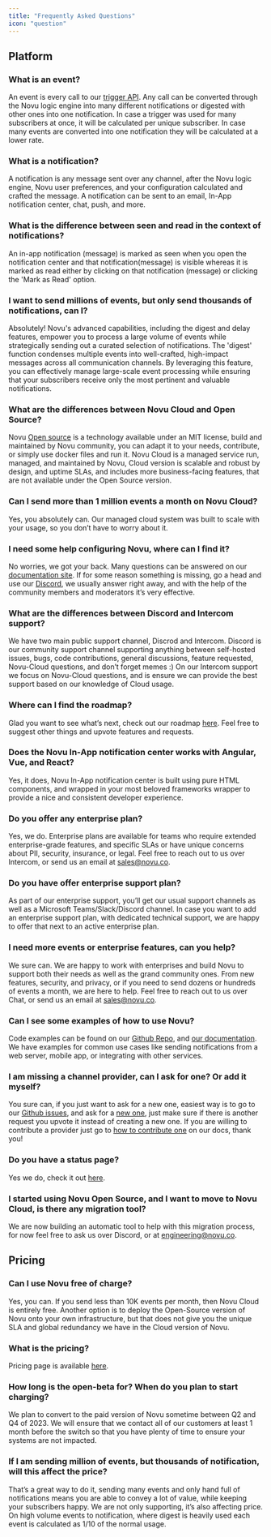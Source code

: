 ```yaml
---
title: "Frequently Asked Questions"
icon: "question"
---
```


## Platform

### What is an event?

An event is every call to our [trigger API](https://docs.novu.co/api/trigger-event/). Any call can be converted through the Novu logic engine into many different notifications or digested with other ones into one notification. In case a trigger was used for many subscribers at once, it will be calculated per unique subscriber. In case many events are converted into one notification they will be calculated at a lower rate.

### What is a notification?

A notification is any message sent over any channel, after the Novu logic engine, Novu user preferences, and your configuration calculated and crafted the message. A notification can be sent to an email, In-App notification center, chat, push, and more.

### What is the difference between seen and read in the context of notifications?

An in-app notification (message) is marked as seen when you open the notification center and that notification(message) is visible
whereas it is marked as read either by clicking on that notification (message) or clicking the 'Mark as Read' option.

### I want to send millions of events, but only send thousands of notifications, can I?

Absolutely! Novu's advanced capabilities, including the digest and delay features, empower you to process a large volume of events while strategically sending out a curated selection of notifications. The 'digest' function condenses multiple events into well-crafted, high-impact messages across all communication channels. By leveraging this feature, you can effectively manage large-scale event processing while ensuring that your subscribers receive only the most pertinent and valuable notifications.

### What are the differences between Novu Cloud and Open Source?

Novu [Open source](https://github.com/novuhq/novu) is a technology available under an MIT license, build and maintained by Novu community, you can adapt it to your needs, contribute, or simply use docker files and run it. Novu Cloud is a managed service run, managed, and maintained by Novu, Cloud version is scalable and robust by design, and uptime SLAs, and includes more business-facing features, that are not available under the Open Source version.

### Can I send more than 1 million events a month on Novu Cloud?

Yes, you absolutely can. Our managed cloud system was built to scale with your usage, so you don’t have to worry about it.

### I need some help configuring Novu, where can I find it?

No worries, we got your back. Many questions can be answered on our [documentation site](https://docs.novu.co/). If for some reason something is missing, go a head and use our [Discord](https://discord.gg/novu), we usually answer right away, and with the help of the community members and moderators it’s very effective.

### What are the differences between Discord and Intercom support?

We have two main public support channel, Discrod and Intercom. Discord is our community support channel supporting anything between self-hosted issues, bugs, code contributions, general discussions, feature requested, Novu-Cloud questions, and don’t forget memes :) On our Intercom support we focus on Novu-Cloud questions, and is ensure we can provide the best support based on our knowledge of Cloud usage.

### Where can I find the roadmap?

Glad you want to see what’s next, check out our roadmap [here](https://roadmap.novu.co/roadmap). Feel free to suggest other things and upvote features and requests.

### Does the Novu In-App notification center works with Angular, Vue, and React?

Yes, it does, Novu In-App notification center is built using pure HTML components, and wrapped in your most beloved frameworks wrapper to provide a nice and consistent developer experience.

### Do you offer any enterprise plan?

Yes, we do. Enterprise plans are available for teams who require extended enterprise-grade features, and specific SLAs or have unique concerns about PII, security, insurance, or legal. Feel free to reach out to us over Intercom, or send us an email at sales@novu.co.

### Do you have offer enterprise support plan?

As part of our enterprise support, you’ll get our usual support channels as well as a Microsoft Teams/Slack/Discord channel. In case you want to add an enterprise support plan, with dedicated technical support, we are happy to offer that next to an active enterprise plan.

### I need more events or enterprise features, can you help?

We sure can. We are happy to work with enterprises and build Novu to support both their needs as well as the grand community ones. From new features, security, and privacy, or if you need to send dozens or hundreds of events a month, we are here to help. Feel free to reach out to us over Chat, or send us an email at sales@novu.co.

### Can I see some examples of how to use Novu?

Code examples can be found on our [Github Repo](https://github.com/novuhq/examples), and [our documentation](https://docs.novu.co/getting-started/your-first-notification). We have examples for common use cases like sending notifications from a web server, mobile app, or integrating with other services.

### I am missing a channel provider, can I ask for one? Or add it myself?

You sure can, if you just want to ask for a new one, easiest way is to go to our [Github issues](https://github.com/novuhq/novu/issues), and ask for a [new one](https://github.com/novuhq/novu/issues/new?assignees=&labels=feature&template=feature_request.yml&title=%F0%9F%9A%80+Feature%3A+), just make sure if there is another request you upvote it instead of creating a new one. If you are willing to contribute a provider just go to [how to contribute one](https://docs.novu.co/community/create-provider) on our docs, thank you!

### Do you have a status page?

Yes we do, check it out [here](https://novustatus.com/).

### I started using Novu Open Source, and I want to move to Novu Cloud, is there any migration tool?

We are now building an automatic tool to help with this migration process, for now feel free to ask us over Discord, or at engineering@novu.co.

## Pricing

### Can I use Novu free of charge?

Yes, you can. If you send less than 10K events per month, then Novu Cloud is entirely free. Another option is to deploy the Open-Source version of Novu onto your own infrastructure, but that does not give you the unique SLA and global redundancy we have in the Cloud version of Novu.

### What is the pricing?

Pricing page is available [here](https://novu.co/pricing/).

### How long is the open-beta for? When do you plan to start charging?

We plan to convert to the paid version of Novu sometime between Q2 and Q4 of 2023. We will ensure that we contact all of our customers at least 1 month before the switch so that you have plenty of time to ensure your systems are not impacted.

### If I am sending million of events, but thousands of notification, will this affect the price?

That’s a great way to do it, sending many events and only hand full of notifications means you are able to convey a lot of value, while keeping your subscribers happy. We are not only supporting, it’s also affecting price. On high volume events to notification, where digest is heavily used each event is calculated as 1/10 of the normal usage.
